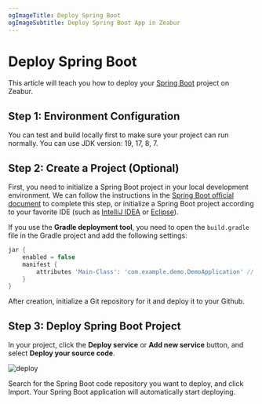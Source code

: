 ```yaml
---
ogImageTitle: Deploy Spring Boot
ogImageSubtitle: Deploy Spring Boot App in Zeabur
---
```


# Deploy Spring Boot

This article will teach you how to deploy your [Spring Boot](https://spring.io/projects/spring-boot) project on Zeabur.

## Step 1: Environment Configuration

You can test and build locally first to make sure your project can run normally. You can use JDK version: 19, 17, 8, 7.

## Step 2: Create a Project (Optional)

First, you need to initialize a Spring Boot project in your local development environment. We can follow the instructions in the [Spring Boot official document](https://spring.io/quickstart) to complete this step, or initialize a Spring Boot project according to your favorite IDE (such as [IntelliJ IDEA](https://www.jetbrains.com/idea/) or [Eclipse](https://www.eclipse.org/)).

If you use the **Gradle deployment tool**, you need to open the `build.gradle` file in the Gradle project and add the following settings:

```groovy
jar {
    enabled = false
    manifest {
        attributes 'Main-Class': 'com.example.demo.DemoApplication' // <-- Please replace with your own main class
    }
}
```

After creation, initialize a Git repository for it and deploy it to your Github.

## Step 3: Deploy Spring Boot Project

In your project, click the **Deploy service** or **Add new service** button, and select **Deploy your source code**.

![deploy](/framework/deploy.png)

Search for the Spring Boot code repository you want to deploy, and click Import. Your Spring Boot application will automatically start deploying.
